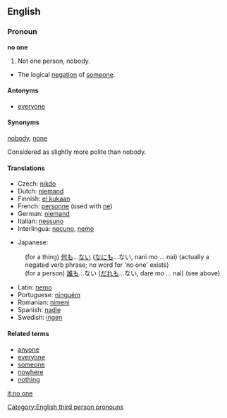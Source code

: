 ==English==
=== Pronoun ===

'''no one'''

#Not one person, nobody.
*The logical [[negation]] of [[someone]].

==== Antonyms ====
*[[everyone]]

==== Synonyms ====
[[nobody]], [[none]]

Considered as slightly more polite than nobody.

==== Translations ====
{{top}}
*Czech: [[nikdo]]
*Dutch: [[niemand]]
*Finnish: [[ei kukaan]]
*French: [[personne]] (used with [[ne]])
*German: [[niemand]]
*Italian: [[nessuno]]
*Interlingua: [[necuno]], [[nemo]]
{{mid}}
*Japanese: 
:(for a thing) [[何も]]...[[ない]] ([[なにも]]...ない, nani mo ... nai) (actually a negated verb phrase; no word for 'no one' exists)
:(for a person) [[誰も]]...ない ([[だれも]]...ない, dare mo ... nai) (see above)
*Latin: [[nemo]]
*Portuguese: [[ninguém]]
*Romanian: [[nimeni]]
*Spanish: [[nadie]]
*Swedish: [[ingen]]
{{bottom}}

====Related terms====
*[[anyone]]
*[[everyone]]
*[[someone]]
*[[nowhere]]
*[[nothing]]

[[Category:English third person pronouns]]

[[it:no one]]